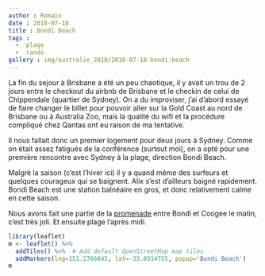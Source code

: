 ```yaml
---
author : Romain
date : 2018-07-18
title : Bondi Beach
tags :  
  -  plage
  -  rando
gallery : img/australie_2018/2018-07-18-bondi-beach
---
```


La fin du sejour à Brisbane a été un peu chaotique, il y avait un trou de 2 jours entre le checkout du airbnb de Brisbane et le 
checkin de celui de Chippendale (quartier de Sydney). On a du improviser, j'ai d'abord essayé de faire changer le billet 
pour pouvoir aller sur la Gold Coast au nord de Brisbane ou à Australia Zoo, mais la qualité du wifi et la procédure compliqué chez Qantas 
ont eu raison de ma tentative. 

Il nous fallait donc un premier logement pour deux jours à Sydney. Comme on était assez fatigués de la conférence (surtout moi), 
on a opté pour une première rencontre avec Sydney à la plage, direction Bondi Beach. 

Malgré la saison (c'est l'hiver ici) il y a quand même des surfeurs et quelques courageux qui se baignent. Alix s'est d'ailleurs baigné 
rapidement. Bondi Beach est une station balnéaire en gros, et donc relativement calme en cette saison. 

Nous avons fait une partie de la [promenade](https://www.sydney.com/destinations/sydney/sydney-east/bondi/attractions/bondi-coogee-coastal-walk)
entre Bondi et Coogee le matin, c'est très joli. Et ensuite plage l'après midi. 


```r
library(leaflet)
m <- leaflet() %>%
  addTiles() %>%  # Add default OpenStreetMap map tiles
  addMarkers(lng=151.2766845, lat=-33.8914755, popup='Bondi Beach')
m
```
      
